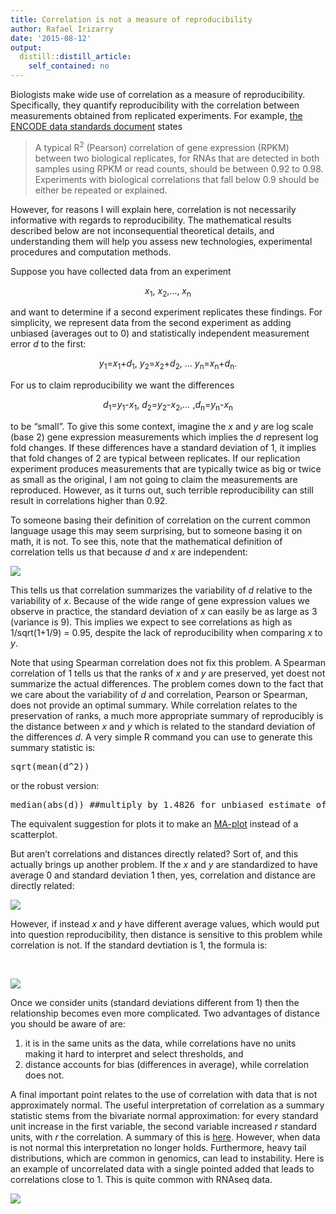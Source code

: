 ```yaml
---
title: Correlation is not a measure of reproducibility
author: Rafael Irizarry
date: '2015-08-12'
output:
  distill::distill_article:
    self_contained: no
---
```


Biologists make wide use of correlation as a measure of reproducibility. Specifically, they quantify reproducibility with the correlation between measurements obtained from replicated experiments. For example, [the ENCODE data standards document](https://genome.ucsc.edu/ENCODE/protocols/dataStandards/ENCODE_RNAseq_Standards_V1.0.pdf) states

> A typical R<sup>2</sup> (Pearson) correlation of gene expression (RPKM) between two biological replicates, for RNAs that are detected in both samples using RPKM or read counts, should be between 0.92 to 0.98. Experiments with biological correlations that fall below 0.9 should be either be repeated or explained.

However, for reasons I will explain here, correlation is not necessarily informative with regards to reproducibility. The mathematical results described below are not inconsequential theoretical details, and understanding them will help you assess new technologies, experimental procedures and computation methods.

Suppose you have collected data from an experiment

<p style="text-align: center;">
  <em>x</em><sub>1</sub>, <em>x</em><sub>2</sub>,..., <em>x</em><sub>n</sub>
</p>

and want to determine if a second experiment replicates these findings. For simplicity, we represent data from the second experiment as adding unbiased (averages out to 0) and statistically independent measurement error _d_ to the first:

<p style="text-align: center;">
  <em>y</em><sub>1</sub>=<em>x</em><sub>1</sub>+<em>d</em><sub>1</sub>, <em>y</em><sub>2</sub>=<em>x</em><sub>2</sub>+<em>d</em><sub>2</sub>, ... <em>y</em><sub>n</sub>=<em>x</em><sub>n</sub>+<em>d</em><sub>n</sub>.
</p>

For us to claim reproducibility we want the differences

<p style="text-align: center;">
  <em>d</em><sub>1</sub>=<em>y</em><sub>1</sub>-<em>x</em><sub>1</sub>, <em>d</em><sub>2</sub>=<em>y</em><sub>2</sub>-<em>x</em><sub>2</sub>,<em>... </em>,<em>d</em><sub>n</sub>=<em>y</em><sub>n</sub>-<em>x</em><sub>n</sub>
</p>

to be "small". To give this some context, imagine the _x_ and _y_ are log scale (base 2) gene expression measurements which implies the _d_ represent log fold changes. If these differences have a standard deviation of 1, it implies that fold changes of 2 are typical between replicates. If our replication experiment produces measurements that are typically twice as big or twice as small as the original, I am not going to claim the measurements are reproduced. However, as it turns out, such terrible reproducibility can still result in correlations higher than 0.92.

To someone basing their definition of correlation on the current common language usage this may seem surprising, but to someone basing it on math, it is not. To see this, note that the mathematical definition of correlation tells us that because _d_ and _x_ are independent:

![](https://raw.githubusercontent.com/simplystats/simplystats.github.io/master/wp-content/uploads/2015/08/pearsonformula.png)
<!-- [<img class=" aligncenter" src="https://github.com/simplystats/simplystats.github.io/raw/master/wp-content/uploads/2015/08/pearsonformula-300x55.png" alt="pearsonformula" width="300" height="55" />](https://github.com/simplystats/simplystats.github.io/raw/master/wp-content/uploads/2015/08/pearsonformula.png) -->

This tells us that correlation summarizes the variability of _d_ relative to the variability of _x_. Because of the wide range of gene expression values we observe in practice, the standard deviation of _x_ can easily be as large as 3 (variance is 9). This implies we expect to see correlations as high as 1/sqrt(1+1/9) = 0.95, despite the lack of reproducibility when comparing _x_ to _y_.

Note that using Spearman correlation does not fix this problem. A Spearman correlation of 1 tells us that the ranks of _x_ and _y_ are preserved, yet doest not summarize the actual differences. The problem comes down to the fact that we care about the variability of _d_ and correlation, Pearson or Spearman, does not provide an optimal summary. While correlation relates to the preservation of ranks, a much more appropriate summary of reproducibly is the distance between _x_ and _y_ which is related to the standard deviation of the differences _d_. A very simple R command you can use to generate this summary statistic is:

<pre>sqrt(mean(d^2))</pre>

or the robust version:

<pre>median(abs(d)) ##multiply by 1.4826 for unbiased estimate of true sd
</pre>

The equivalent suggestion for plots it to make an [MA-plot](https://en.wikipedia.org/wiki/MA_plot) instead of a scatterplot.

But aren't correlations and distances directly related? Sort of, and this actually brings up another problem. If the _x_ and _y_ are standardized to have average 0 and standard deviation 1 then, yes, correlation and distance are directly related:

![](https://raw.githubusercontent.com/simplystats/simplystats.github.io/master/wp-content/uploads/2015/08/distcorr.png)
<!-- [<img class=" size-medium wp-image-4202 aligncenter" src="https://github.com/simplystats/simplystats.github.io/raw/master/wp-content/uploads/2015/08/distcorr-300x51.png" alt="distcorr" width="300" height="51" srcset="https://github.com/simplystats/simplystats.github.io/raw/master/wp-content/uploads/2015/08/distcorr-300x51.png 300w, https://github.com/simplystats/simplystats.github.io/raw/master/wp-content/uploads/2015/08/distcorr-260x44.png 260w, https://github.com/simplystats/simplystats.github.io/raw/master/wp-content/uploads/2015/08/distcorr.png 878w" sizes="(max-width: 300px) 100vw, 300px" />](https://github.com/simplystats/simplystats.github.io/raw/master/wp-content/uploads/2015/08/distcorr.png) -->

However, if instead _x_ and _y_ have different average values, which would put into question reproducibility, then distance is sensitive to this problem while correlation is not. If the standard devtiation is 1, the formula is:

&nbsp;

![](https://raw.githubusercontent.com/simplystats/simplystats.github.io/master/wp-content/uploads/2015/08/distcor2.png)
<!--[<img class=" size-medium wp-image-4204 aligncenter" src="https://github.com/simplystats/simplystats.github.io/raw/master/wp-content/uploads/2015/08/distcor2-300x27.png" alt="distcor2" width="300" height="27" srcset="https://github.com/simplystats/simplystats.github.io/raw/master/wp-content/uploads/2015/08/distcor2-300x27.png 300w, https://github.com/simplystats/simplystats.github.io/raw/master/wp-content/uploads/2015/08/distcor2-1024x94.png 1024w" sizes="(max-width: 300px) 100vw, 300px" />](https://github.com/simplystats/simplystats.github.io/raw/master/wp-content/uploads/2015/08/distcor2.png)-->

Once we consider units (standard deviations different from 1) then the relationship becomes even more complicated. Two advantages of distance you should be aware of are:

  1. it is in the same units as the data, while correlations have no units making it hard to interpret and select thresholds, and
  2. distance accounts for bias (differences in average), while correlation does not.

A final important point relates to the use of correlation with data that is not approximately normal. The useful interpretation of correlation as a summary statistic stems from the bivariate normal approximation: for every standard unit increase in the first variable, the second variable increased _r_ standard units, with _r_ the correlation. A  summary of this is [here](http://genomicsclass.github.io/book/pages/exploratory_data_analysis_2.html). However, when data is not normal this interpretation no longer holds. Furthermore, heavy tail distributions, which are common in genomics, can lead to instability. Here is an example of uncorrelated data with a single pointed added that leads to correlations close to 1. This is quite common with RNAseq data.

![](https://raw.githubusercontent.com/simplystats/simplystats.github.io/master/wp-content/uploads/2015/08/supp_figure_2.png)
<!-- [<img class=" size-medium wp-image-4208 aligncenter" src="https://github.com/simplystats/simplystats.github.io/raw/master/wp-content/uploads/2015/08/supp_figure_2-300x300.png" alt="supp_figure_2" width="300" height="300" srcset="https://github.com/simplystats/simplystats.github.io/raw/master/wp-content/uploads/2015/08/supp_figure_2-300x300.png 300w, https://github.com/simplystats/simplystats.github.io/raw/master/wp-content/uploads/2015/08/supp_figure_2-1024x1024.png 1024w, https://github.com/simplystats/simplystats.github.io/raw/master/wp-content/uploads/2015/08/supp_figure_2-200x200.png 200w" sizes="(max-width: 300px) 100vw, 300px" />](https://github.com/simplystats/simplystats.github.io/raw/master/wp-content/uploads/2015/08/supp_figure_2.png)-->

&nbsp;
